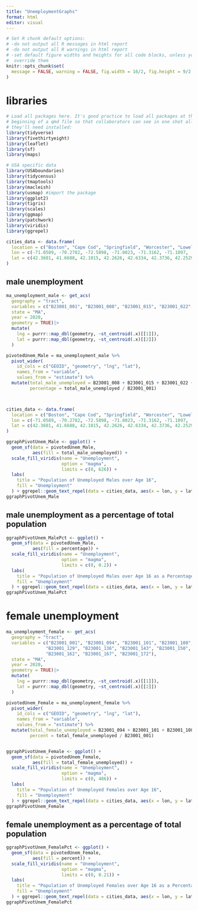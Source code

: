 ```yaml
---
title: "UnemploymentGraphs"
format: html
editor: visual
---
```

```r
# Set R chunk default options:
# -do not output all R messages in html report
# -do not output all R warnings in html report
# -set default figure widths and heights for all code blocks, unless you 
#  override them
knitr::opts_chunk$set(
  message = FALSE, warning = FALSE, fig.width = 16/2, fig.height = 9/2
)
```


# libraries
```r
# Load all packages here. It's good practice to load all packages at the
# beginning of a qmd file so that collaborators can see in one shot all packages
# they'll need installed:
library(tidyverse)
library(fivethirtyeight)
library(leaflet)
library(sf)
library(maps)

# USA specific data
library(USAboundaries)
library(tidycensus)
library(tmaptools)
library(macleish)
library(usmap) #import the package
library(ggplot2)
library(tigris)
library(scales)
library(ggmap)
library(patchwork)
library(viridis)
library(ggrepel)

cities_data <- data.frame(
  location = c("Boston", "Cape Cod", "Springfield", "Worcester", "Lowell", "Cambridge", "Quincy", "New Bedford", "Fall River", "Salem", "Framingham", "North Adams"),
  lon = c(-71.0589, -70.2782, -72.5898, -71.8023, -71.3162, -71.1097, -71.0023, -70.9342, -71.2080, -70.8983, -71.4162, -73.1196),
  lat = c(42.3601, 41.6688, 42.1015, 42.2626, 42.6334, 42.3736, 42.2529, 41.6362, 41.7010, 42.5195, 42.2793, 42.7007)
)
```

## male unemployment
```r
ma_unemployment_male <- get_acs(
  geography = "tract",
  variables = c("B23001_001", "B23001_008", "B23001_015", "B23001_022", "B23001_029", "B23001_036", "B23001_043", "B23001_050", "B23001_057", "B23001_064", "B23001_071", "B23001_076", "B23001_081", "B23001_086"),
  state = "MA",
  year = 2020,
  geometry = TRUE)|>
  mutate(
    lng = purrr::map_dbl(geometry, ~st_centroid(.x)[[1]]),
    lat = purrr::map_dbl(geometry, ~st_centroid(.x)[[2]])
  )

pivotedUnem_Male = ma_unemployment_male %>%
  pivot_wider(
    id_cols = c("GEOID", "geometry", "lng", "lat"),
    names_from = "variable", 
    values_from = "estimate") %>%
  mutate(total_male_unemployed = B23001_008 + B23001_015 + B23001_022 + B23001_029 + B23001_036 + B23001_043 + B23001_050 + B23001_057 + B23001_064 + B23001_071 + B23001_076 + B23001_081 + B23001_086,
         percentage = total_male_unemployed / B23001_001)



cities_data <- data.frame(
  location = c("Boston", "Cape Cod", "Springfield", "Worcester", "Lowell", "Cambridge", "Quincy", "New Bedford", "Fall River", "Salem", "Framingham", "North Adams"),
  lon = c(-71.0589, -70.2782, -72.5898, -71.8023, -71.3162, -71.1097, -71.0023, -70.9342, -71.2080, -70.8983, -71.4162, -73.1196),
  lat = c(42.3601, 41.6688, 42.1015, 42.2626, 42.6334, 42.3736, 42.2529, 41.6362, 41.7010, 42.5195, 42.2793, 42.7007)
)

ggraphPivotUnem_Male <- ggplot() +
  geom_sf(data = pivotedUnem_Male,
          aes(fill = total_male_unemployed)) +
  scale_fill_viridis(name = "Unemployment",
                     option = "magma",
                     limits = c(0, 626)) +
  labs(
    title = "Population of Unemployed Males over Age 16",
    fill = "Unemployment"
  ) + ggrepel::geom_text_repel(data = cities_data, aes(x = lon, y = lat, label = location))
ggraphPivotUnem_Male

```
## male unemployment as a percentage of total population
```r
ggraphPivotUnem_MalePct <- ggplot() +
  geom_sf(data = pivotedUnem_Male,
          aes(fill = percentage)) +
  scale_fill_viridis(name = "Unemployment",
                     option = "magma",
                     limits = c(0, 0.2)) +
  labs(
    title = "Population of Unemployed Males over Age 16 as a Percentage of Total Population",
    fill = "Unemployment"
  ) + ggrepel::geom_text_repel(data = cities_data, aes(x = lon, y = lat, label = location))
ggraphPivotUnem_MalePct
```


# female unemployment
```r
ma_unemployment_female <- get_acs(
  geography = "tract",
  variables = c("B23001_001", "B23001_094", "B23001_101", "B23001_108", "B23001_115", "B23001_122",
               "B23001_129", "B23001_136", "B23001_143", "B23001_150", "B23001_157",
               "B23001_162", "B23001_167", "B23001_172"),
  state = "MA",
  year = 2020,
  geometry = TRUE)|>
  mutate(
    lng = purrr::map_dbl(geometry, ~st_centroid(.x)[[1]]),
    lat = purrr::map_dbl(geometry, ~st_centroid(.x)[[2]])
  )

pivotedUnem_Female = ma_unemployment_female %>%
  pivot_wider(
    id_cols = c("GEOID", "geometry", "lng", "lat"),
    names_from = "variable", 
    values_from = "estimate") %>%
  mutate(total_female_unemployed = B23001_094 + B23001_101 + B23001_108 + B23001_115 + B23001_122 + B23001_129 + B23001_136 + B23001_143 + B23001_150 + B23001_157 + B23001_162 + B23001_167 + B23001_172,
         percent = total_female_unemployed / B23001_001)


ggraphPivotUnem_Female <- ggplot() +
  geom_sf(data = pivotedUnem_Female,
          aes(fill = total_female_unemployed)) +
  scale_fill_viridis(name = "Unemployment",
                     option = "magma",
                     limits = c(0, 486)) +
  labs(
    title = "Population of Unemployed Females over Age 16",
    fill = "Unemployment"
  ) + ggrepel::geom_text_repel(data = cities_data, aes(x = lon, y = lat, label = location))
ggraphPivotUnem_Female

```

## female unemployment as a percentage of total population
```r
ggraphPivotUnem_FemalePct <- ggplot() +
  geom_sf(data = pivotedUnem_Female,
          aes(fill = percent)) +
  scale_fill_viridis(name = "Unemployment",
                     option = "magma",
                     limits = c(0, 0.21)) +
  labs(
    title = "Population of Unemployed Females over Age 16 as a Percentage of Total Population",
    fill = "Unemployment"
  ) + ggrepel::geom_text_repel(data = cities_data, aes(x = lon, y = lat, label = location))
ggraphPivotUnem_FemalePct
```

